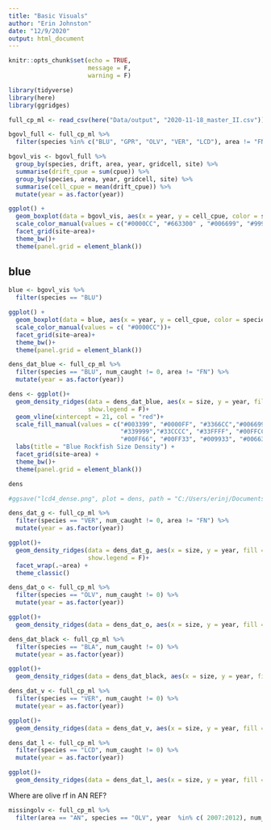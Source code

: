 ```yaml
---
title: "Basic Visuals"
author: "Erin Johnston"
date: "12/9/2020"
output: html_document
---
```


```r

knitr::opts_chunk$set(echo = TRUE,
                      message = F,
                      warning = F)

```

```r

library(tidyverse)
library(here)
library(ggridges)

```

```r

full_cp_ml <- read_csv(here("Data/output", "2020-11-18_master_II.csv"))

bgovl_full <- full_cp_ml %>%
  filter(species %in% c("BLU", "GPR", "OLV", "VER", "LCD"), area != "FN", year %in% c(2013:2019))

bgovl_vis <- bgovl_full %>%
  group_by(species, drift, area, year, gridcell, site) %>%
  summarise(drift_cpue = sum(cpue)) %>%
  group_by(species, area, year, gridcell, site) %>%
  summarise(cell_cpue = mean(drift_cpue)) %>%
  mutate(year = as.factor(year))


```

```r

ggplot() +
  geom_boxplot(data = bgovl_vis, aes(x = year, y = cell_cpue, color = species))+
  scale_color_manual(values = c("#0000CC", "#663300" , "#006699", "#999900", "#CC3300"))+
  facet_grid(site~area)+
  theme_bw()+
  theme(panel.grid = element_blank())

```

## blue

```r

blue <- bgovl_vis %>%
  filter(species == "BLU")

ggplot() +
  geom_boxplot(data = blue, aes(x = year, y = cell_cpue, color = species))+
  scale_color_manual(values = c( "#0000CC"))+
  facet_grid(site~area)+
  theme_bw()+
  theme(panel.grid = element_blank())


```

```r
dens_dat_blue <- full_cp_ml %>%
  filter(species == "BLU", num_caught != 0, area != "FN") %>%
  mutate(year = as.factor(year))

dens <- ggplot()+
  geom_density_ridges(data = dens_dat_blue, aes(x = size, y = year, fill = year), 
                      show.legend = F)+
  geom_vline(xintercept = 21, col = "red")+
  scale_fill_manual(values = c("#003399", "#0000FF", "#3366CC","#006699", "#336666",
                               "#339999","#33CCCC", "#33FFFF", "#00FFCC", 
                               "#00FF66", "#00FF33", "#009933", "#006633"))+
  labs(title = "Blue Rockfish Size Density") +
  facet_grid(site~area) +
  theme_bw()+
  theme(panel.grid = element_blank())

dens

#ggsave("lcd4_dense.png", plot = dens, path = "C:/Users/erinj/Documents/Thesis/Figures/F20", dpi = 1000, width = 6, height = 4)
```


```r
dens_dat_g <- full_cp_ml %>%
  filter(species == "VER", num_caught != 0, area != "FN") %>%
  mutate(year = as.factor(year))

ggplot()+
  geom_density_ridges(data = dens_dat_g, aes(x = size, y = year, fill = year),
                      show.legend = F)+
  facet_wrap(.~area) +
  theme_classic()
```


```r
dens_dat_o <- full_cp_ml %>%
  filter(species == "OLV", num_caught != 0) %>%
  mutate(year = as.factor(year))

ggplot()+
  geom_density_ridges(data = dens_dat_o, aes(x = size, y = year, fill = year))
```


```r
dens_dat_black <- full_cp_ml %>%
  filter(species == "BLA", num_caught != 0) %>%
  mutate(year = as.factor(year))

ggplot()+
  geom_density_ridges(data = dens_dat_black, aes(x = size, y = year, fill = year))
```


```r
dens_dat_v <- full_cp_ml %>%
  filter(species == "VER", num_caught != 0) %>%
  mutate(year = as.factor(year))

ggplot()+
  geom_density_ridges(data = dens_dat_v, aes(x = size, y = year, fill = year))
```


```r
dens_dat_l <- full_cp_ml %>%
  filter(species == "LCD", num_caught != 0) %>%
  mutate(year = as.factor(year))

ggplot()+
  geom_density_ridges(data = dens_dat_l, aes(x = size, y = year, fill = year))
```


Where are olive rf in AN REF?

```r

missingolv <- full_cp_ml %>%
  filter(area == "AN", species == "OLV", year  %in% c( 2007:2012), num_caught > 0, site == "REF")

```

